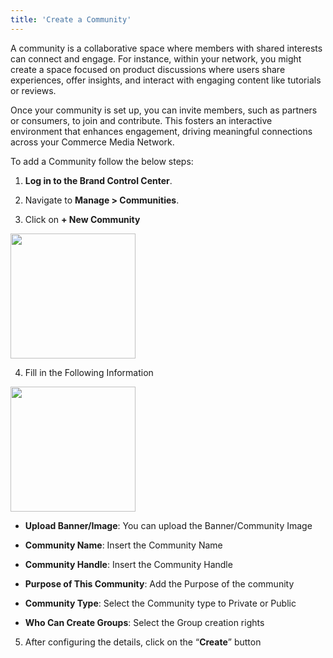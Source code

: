 ```yaml
---
title: 'Create a Community'
---
```


A community is a collaborative space where members with shared interests can connect and engage. For instance, within your network, you might create a space focused on product discussions where users share experiences, offer insights, and interact with engaging content like tutorials or reviews.

Once your community is set up, you can invite members, such as partners or consumers, to join and contribute. This fosters an interactive environment that enhances engagement, driving meaningful connections across your Commerce Media Network.

To add a Community follow the below steps:  

1.  **Log in to the Brand Control Center**.
    
2.  Navigate to **Manage > Communities**.
    
3.  Click on **+ New Community**
  

<img height="200" src="/visual-aids/retail_media/build/create_a_community/Communities Page.jpg" />


4.  Fill in the Following Information
    

<img height="200" src="/visual-aids/retail_media/build/create_a_community/Create Community.jpg" />

  

-   **Upload Banner/Image**: You can upload the Banner/Community Image
    
-   **Community Name**: Insert the Community Name
    
-   **Community Handle**: Insert the Community Handle
    
-   **Purpose of This Community**: Add the Purpose of the community
    
-   **Community Type**: Select the Community type to Private or Public
    
-   **Who Can Create Groups**: Select the Group creation rights
    

5.  After configuring the details, click on the “**Create**” button
